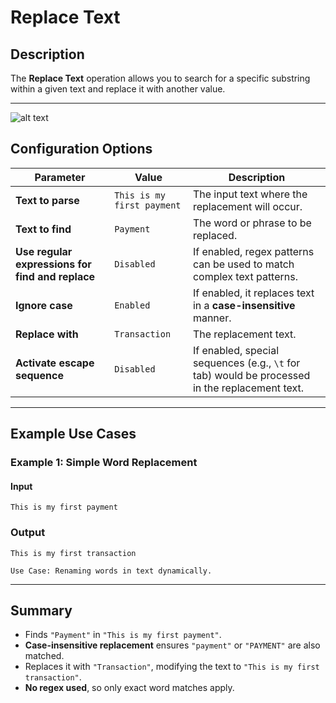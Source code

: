 # **Replace Text**

## **Description**

The **Replace Text** operation allows you to search for a specific substring within a given text and replace it with another value.

---

![alt text](../assets/text-action/replace-text.png)

## **Configuration Options**

| Parameter                                    | Value              | Description |
|----------------------------------------------|--------------------|-------------|
| **Text to parse**                            | `This is my first payment` | The input text where the replacement will occur. |
| **Text to find**                             | `Payment`          | The word or phrase to be replaced. |
| **Use regular expressions for find and replace** | `Disabled`   | If enabled, regex patterns can be used to match complex text patterns. |
| **Ignore case**                              | `Enabled`          | If enabled, it replaces text in a **case-insensitive** manner. |
| **Replace with**                             | `Transaction`      | The replacement text. |
| **Activate escape sequence**                 | `Disabled`         | If enabled, special sequences (e.g., `\t` for tab) would be processed in the replacement text. |

---

## **Example Use Cases**

### **Example 1: Simple Word Replacement**

#### **Input**

```plaintext
This is my first payment
```

### **Output**

```plaintext
This is my first transaction

Use Case: Renaming words in text dynamically.
```

---

## **Summary**

- Finds `"Payment"` in `"This is my first payment"`.
- **Case-insensitive replacement** ensures `"payment"` or `"PAYMENT"` are also matched.
- Replaces it with `"Transaction"`, modifying the text to `"This is my first transaction"`.
- **No regex used**, so only exact word matches apply.